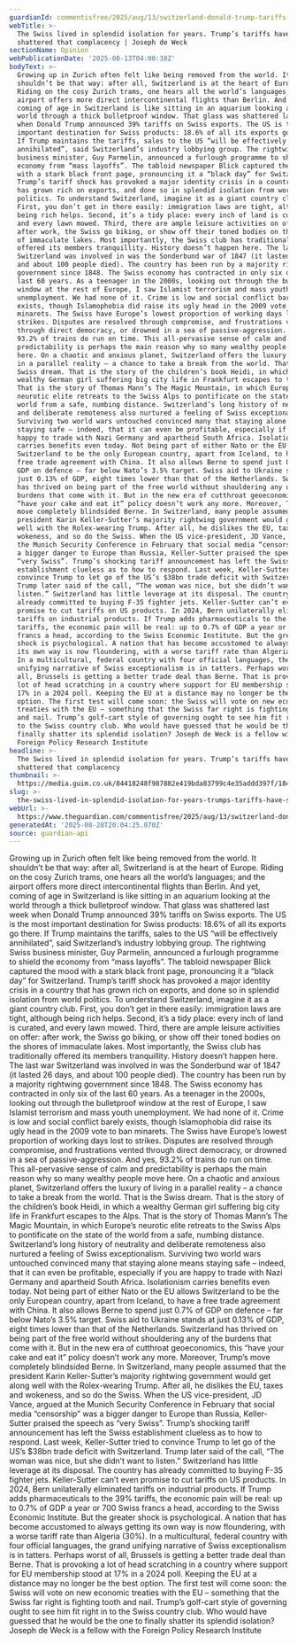 ```yaml
---
guardianId: commentisfree/2025/aug/13/switzerland-donald-trump-tariffs-berne-brussels-eu
webTitle: >-
  The Swiss lived in splendid isolation for years. Trump’s tariffs have
  shattered that complacency | Joseph de Weck
sectionName: Opinion
webPublicationDate: '2025-08-13T04:00:38Z'
bodyText: >-
  Growing up in Zurich often felt like being removed from the world. It
  shouldn’t be that way: after all, Switzerland is at the heart of Europe.
  Riding on the cosy Zurich trams, one hears all the world’s languages; and the
  airport offers more direct intercontinental flights than Berlin. And yet,
  coming of age in Switzerland is like sitting in an aquarium looking at the
  world through a thick bulletproof window. That glass was shattered last week
  when Donald Trump announced 39% tariffs on Swiss exports. The US is the most
  important destination for Swiss products: 18.6% of all its exports go there.
  If Trump maintains the tariffs, sales to the US “will be effectively
  annihilated”, said Switzerland’s industry lobbying group. The rightwing Swiss
  business minister, Guy Parmelin, announced a furlough programme to shield the
  economy from “mass layoffs”. The tabloid newspaper Blick captured the mood
  with a stark black front page, pronouncing it a “black day” for Switzerland.
  Trump’s tariff shock has provoked a major identity crisis in a country that
  has grown rich on exports, and done so in splendid isolation from world
  politics. To understand Switzerland, imagine it as a giant country club.
  First, you don’t get in there easily: immigration laws are tight, although
  being rich helps. Second, it’s a tidy place: every inch of land is curated,
  and every lawn mowed. Third, there are ample leisure activities on offer:
  after work, the Swiss go biking, or show off their toned bodies on the shores
  of immaculate lakes. Most importantly, the Swiss club has traditionally
  offered its members tranquillity. History doesn’t happen here. The last war
  Switzerland was involved in was the Sonderbund war of 1847 (it lasted 26 days,
  and about 100 people died). The country has been run by a majority rightwing
  government since 1848. The Swiss economy has contracted in only six of the
  last 60 years. As a teenager in the 2000s, looking out through the bulletproof
  window at the rest of Europe, I saw Islamist terrorism and mass youth
  unemployment. We had none of it. Crime is low and social conflict barely
  exists, though Islamophobia did raise its ugly head in the 2009 vote to ban
  minarets. The Swiss have Europe’s lowest proportion of working days lost to
  strikes. Disputes are resolved through compromise, and frustrations vented
  through direct democracy, or drowned in a sea of passive-aggression. And yes,
  93.2% of trains do run on time. This all-pervasive sense of calm and
  predictability is perhaps the main reason why so many wealthy people move
  here. On a chaotic and anxious planet, Switzerland offers the luxury of living
  in a parallel reality – a chance to take a break from the world. That is the
  Swiss dream. That is the story of the children’s book Heidi, in which a
  wealthy German girl suffering big city life in Frankfurt escapes to the Alps.
  That is the story of Thomas Mann’s The Magic Mountain, in which Europe’s
  neurotic elite retreats to the Swiss Alps to pontificate on the state of the
  world from a safe, numbing distance. Switzerland’s long history of neutrality
  and deliberate remoteness also nurtured a feeling of Swiss exceptionalism.
  Surviving two world wars untouched convinced many that staying alone means
  staying safe – indeed, that it can even be profitable, especially if you are
  happy to trade with Nazi Germany and apartheid South Africa. Isolationism
  carries benefits even today. Not being part of either Nato or the EU allows
  Switzerland to be the only European country, apart from Iceland, to have a
  free trade agreement with China. It also allows Berne to spend just 0.7% of
  GDP on defence – far below Nato’s 3.5% target. Swiss aid to Ukraine stands at
  just 0.13% of GDP, eight times lower than that of the Netherlands. Switzerland
  has thrived on being part of the free world without shouldering any of the
  burdens that come with it. But in the new era of cutthroat geoeconomics, this
  “have your cake and eat it” policy doesn’t work any more. Moreover, Trump’s
  move completely blindsided Berne. In Switzerland, many people assumed that the
  president Karin Keller-Sutter’s majority rightwing government would get along
  well with the Rolex-wearing Trump. After all, he dislikes the EU, taxes and
  wokeness, and so do the Swiss. When the US vice-president, JD Vance, argued at
  the Munich Security Conference in February that social media “censorship” was
  a bigger danger to Europe than Russia, Keller-Sutter praised the speech as
  “very Swiss”. Trump’s shocking tariff announcement has left the Swiss
  establishment clueless as to how to respond. Last week, Keller-Sutter tried to
  convince Trump to let go of the US’s $38bn trade deficit with Switzerland.
  Trump later said of the call, “The woman was nice, but she didn’t want to
  listen.” Switzerland has little leverage at its disposal. The country has
  already committed to buying F-35 fighter jets. Keller-Sutter can’t even
  promise to cut tariffs on US products. In 2024, Bern unilaterally eliminated
  tariffs on industrial products. If Trump adds pharmaceuticals to the 39%
  tariffs, the economic pain will be real: up to 0.7% of GDP a year or 700 Swiss
  francs a head, according to the Swiss Economic Institute. But the greater
  shock is psychological. A nation that has become accustomed to always getting
  its own way is now floundering, with a worse tariff rate than Algeria (30%).
  In a multicultural, federal country with four official languages, the grand
  unifying narrative of Swiss exceptionalism is in tatters. Perhaps worst of
  all, Brussels is getting a better trade deal than Berne. That is provoking a
  lot of head scratching in a country where support for EU membership stood at
  17% in a 2024 poll. Keeping the EU at a distance may no longer be the best
  option. The first test will come soon: the Swiss will vote on new economic
  treaties with the EU – something that the Swiss far right is fighting tooth
  and nail. Trump’s golf-cart style of governing ought to see him fit right in
  to the Swiss country club. Who would have guessed that he would be the one to
  finally shatter its splendid isolation? Joseph de Weck is a fellow with the
  Foreign Policy Research Institute
headline: >-
  The Swiss lived in splendid isolation for years. Trump’s tariffs have
  shattered that complacency
thumbnail: >-
  https://media.guim.co.uk/84418248f987882e419bda83799c4e35addd397f/1849_331_5978_4782/500.jpg
slug: >-
  the-swiss-lived-in-splendid-isolation-for-years-trumps-tariffs-have-shattered-that-complacency-or-joseph-de-weck
webUrl: >-
  https://www.theguardian.com/commentisfree/2025/aug/13/switzerland-donald-trump-tariffs-berne-brussels-eu
generatedAt: '2025-08-28T20:04:25.070Z'
source: guardian-api
---
```

Growing up in Zurich often felt like being removed from the world. It shouldn’t be that way: after all, Switzerland is at the heart of Europe. Riding on the cosy Zurich trams, one hears all the world’s languages; and the airport offers more direct intercontinental flights than Berlin. And yet, coming of age in Switzerland is like sitting in an aquarium looking at the world through a thick bulletproof window. That glass was shattered last week when Donald Trump announced 39% tariffs on Swiss exports. The US is the most important destination for Swiss products: 18.6% of all its exports go there. If Trump maintains the tariffs, sales to the US “will be effectively annihilated”, said Switzerland’s industry lobbying group. The rightwing Swiss business minister, Guy Parmelin, announced a furlough programme to shield the economy from “mass layoffs”. The tabloid newspaper Blick captured the mood with a stark black front page, pronouncing it a “black day” for Switzerland. Trump’s tariff shock has provoked a major identity crisis in a country that has grown rich on exports, and done so in splendid isolation from world politics. To understand Switzerland, imagine it as a giant country club. First, you don’t get in there easily: immigration laws are tight, although being rich helps. Second, it’s a tidy place: every inch of land is curated, and every lawn mowed. Third, there are ample leisure activities on offer: after work, the Swiss go biking, or show off their toned bodies on the shores of immaculate lakes. Most importantly, the Swiss club has traditionally offered its members tranquillity. History doesn’t happen here. The last war Switzerland was involved in was the Sonderbund war of 1847 (it lasted 26 days, and about 100 people died). The country has been run by a majority rightwing government since 1848. The Swiss economy has contracted in only six of the last 60 years. As a teenager in the 2000s, looking out through the bulletproof window at the rest of Europe, I saw Islamist terrorism and mass youth unemployment. We had none of it. Crime is low and social conflict barely exists, though Islamophobia did raise its ugly head in the 2009 vote to ban minarets. The Swiss have Europe’s lowest proportion of working days lost to strikes. Disputes are resolved through compromise, and frustrations vented through direct democracy, or drowned in a sea of passive-aggression. And yes, 93.2% of trains do run on time. This all-pervasive sense of calm and predictability is perhaps the main reason why so many wealthy people move here. On a chaotic and anxious planet, Switzerland offers the luxury of living in a parallel reality – a chance to take a break from the world. That is the Swiss dream. That is the story of the children’s book Heidi, in which a wealthy German girl suffering big city life in Frankfurt escapes to the Alps. That is the story of Thomas Mann’s The Magic Mountain, in which Europe’s neurotic elite retreats to the Swiss Alps to pontificate on the state of the world from a safe, numbing distance. Switzerland’s long history of neutrality and deliberate remoteness also nurtured a feeling of Swiss exceptionalism. Surviving two world wars untouched convinced many that staying alone means staying safe – indeed, that it can even be profitable, especially if you are happy to trade with Nazi Germany and apartheid South Africa. Isolationism carries benefits even today. Not being part of either Nato or the EU allows Switzerland to be the only European country, apart from Iceland, to have a free trade agreement with China. It also allows Berne to spend just 0.7% of GDP on defence – far below Nato’s 3.5% target. Swiss aid to Ukraine stands at just 0.13% of GDP, eight times lower than that of the Netherlands. Switzerland has thrived on being part of the free world without shouldering any of the burdens that come with it. But in the new era of cutthroat geoeconomics, this “have your cake and eat it” policy doesn’t work any more. Moreover, Trump’s move completely blindsided Berne. In Switzerland, many people assumed that the president Karin Keller-Sutter’s majority rightwing government would get along well with the Rolex-wearing Trump. After all, he dislikes the EU, taxes and wokeness, and so do the Swiss. When the US vice-president, JD Vance, argued at the Munich Security Conference in February that social media “censorship” was a bigger danger to Europe than Russia, Keller-Sutter praised the speech as “very Swiss”. Trump’s shocking tariff announcement has left the Swiss establishment clueless as to how to respond. Last week, Keller-Sutter tried to convince Trump to let go of the US’s $38bn trade deficit with Switzerland. Trump later said of the call, “The woman was nice, but she didn’t want to listen.” Switzerland has little leverage at its disposal. The country has already committed to buying F-35 fighter jets. Keller-Sutter can’t even promise to cut tariffs on US products. In 2024, Bern unilaterally eliminated tariffs on industrial products. If Trump adds pharmaceuticals to the 39% tariffs, the economic pain will be real: up to 0.7% of GDP a year or 700 Swiss francs a head, according to the Swiss Economic Institute. But the greater shock is psychological. A nation that has become accustomed to always getting its own way is now floundering, with a worse tariff rate than Algeria (30%). In a multicultural, federal country with four official languages, the grand unifying narrative of Swiss exceptionalism is in tatters. Perhaps worst of all, Brussels is getting a better trade deal than Berne. That is provoking a lot of head scratching in a country where support for EU membership stood at 17% in a 2024 poll. Keeping the EU at a distance may no longer be the best option. The first test will come soon: the Swiss will vote on new economic treaties with the EU – something that the Swiss far right is fighting tooth and nail. Trump’s golf-cart style of governing ought to see him fit right in to the Swiss country club. Who would have guessed that he would be the one to finally shatter its splendid isolation? Joseph de Weck is a fellow with the Foreign Policy Research Institute
